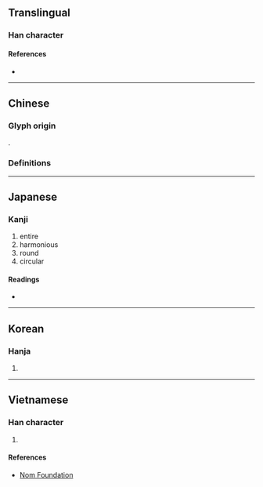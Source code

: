 {{character info}}
==Translingual==

===Han character===
{{Han char|rn=31|rad=囗|as=19|sn=22|four=|canj=WVFF|ids=⿴囗䜌}}

====References====
* {{Han ref|kx=0221.190|dkj=04866|dj=0453.210|hdz=10727.150|uh=571D|ud=22301}}

----

==Chinese==

===Glyph origin===
{{Han etym}}
{{Han compound|囗|䜌|ls=psc|c1=s|c2=p}}.

===Definitions===
{{zh-see|圞|v}}

----

==Japanese==

===Kanji===
{{ja-kanji|grade=|rs=囗19}}

# entire
# harmonious
# round
# circular

====Readings====
* {{ja-readings|on=らん|kun=<!--おうち-, ひじき-, まど-か, -->まる-い|nanori=まろ}}

----

==Korean==

===Hanja===
{{ko-hanja|hangeul=란|rv=ran|mr=ran}}

# {{rfdef|ko|sort=囗19}}

----

==Vietnamese==

===Han character===
{{vi-hantu|loan|rs=囗19}}

# {{rfdef|vi|sort=囗19}}

====References====
* [http://nomfoundation.org/common/nom_details.php?codepoint=571d Nom Foundation]